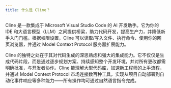 ```yaml
---
title: 什么是 Cline？
---
```


Cline 是一款集成于 Microsoft Visual Studio Code 的 AI 开发助手。它为你的 IDE 和大语言模型（LLM）之间提供桥梁，助力代码开发，提高生产力，并降低新手入门门槛。根据权限设置，Cline 可以读取/写入文件、执行命令、使用你的网页浏览器，并通过 Model Context Protocol 服务器扩展能力。

Cline 的独特之处在于其对代码生成的深思熟虑和强大的集成能力。它不仅仅是生成代码片段，而是通过逐步规划方案、持续感知整个开发环境，并对所有更改都需明确批准，与开发者协作。Cline 能理解大型代码库，加速新工程师的上手流程，并通过 Model Context Protocol 市场连接数百种工具，实现从项目自动部署到自动化事件响应等多种能力——所有操作均可通过自然语言指令完成。